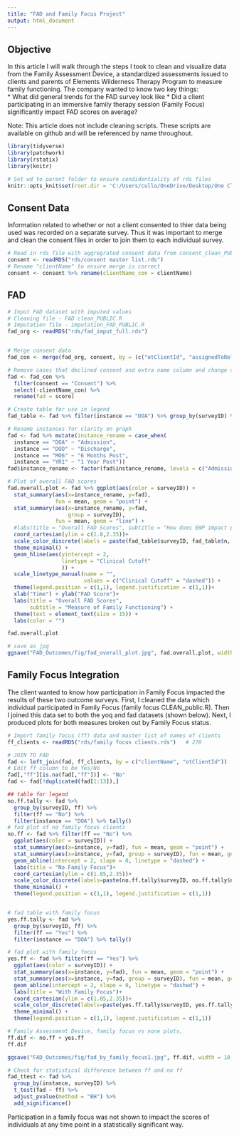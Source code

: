 ```yaml
---
title: "FAD and Family Focus Project"
output: html_document
---
```


## Objective

In this article I will walk through the steps I took to clean and visualize data from the Family Assessment Device, a standardized assessments issued to clients and parents of Elements Wilderness Therapy Program to measure family functioning.  The company wanted to know two key things:  
* What did general trends for the FAD survey look like
* Did a client participating in an immersive family therapy session (Family Focus) significantly impact FAD scores on average?


Note: This article does not include cleaning scripts.  These scripts are available on github and will be referenced by name throughout.


```r
library(tidyverse)
library(patchwork)
library(rstatix)
library(knitr)

# Set wd to parent folder to ensure condidentiality of rds files
knitr::opts_knit$set(root.dir = 'C:/Users/cullo/OneDrive/Desktop/One Cloud/Resume 2022/Github Portfolio/' )

```

## Consent Data  

Information related to whether or not a client consented to thier data being used was recorded on a separate survey.  Thus it was important to merge and clean the consent files in order to join them to each individual survey.

```r
# Read in rds file with aggregrated consent data from consent_clean_PUBLIC.R
consent <- readRDS("rds/consent master list.rds")
# Rename "clientName" to ensure merge is correct
consent <- consent %>% rename(clientName_con = clientName)
```


## FAD

```r
# Input FAD dataset with imputed values
# Cleaning file - FAD clean_PUBLIC.R
# Imputation file - imputation_FAD_PUBLIC.R
fad_org <- readRDS("rds/fad_imput_full.rds")


# Merge consent data
fad_con <- merge(fad_org, consent, by = (c("otClientId", "assignedToRelationship")))

# Remove cases that declined consent and extra name column and change score col to fad
fad <- fad_con %>% 
  filter(consent == "Consent") %>% 
  select(-clientName_con) %>% 
  rename(fad = score)

```


```r
# Create table for use in legend
fad_table <- fad %>% filter(instance == "DOA") %>% group_by(surveyID) %>% tally()

# Rename instances for clarity on graph
fad <- fad %>% mutate(instance_rename = case_when(
  instance == "DOA" ~ "Admission",
  instance == "DOD" ~ "Discharge", 
  instance == "MO6" ~ "6 Months Post",
  instance == "YR1" ~ "1 Year Post"))
fad$instance_rename <- factor(fad$instance_rename, levels = c("Admission", "Discharge", "6 Months Post", "1 Year Post"))

# Plot of overall FAD scores
fad.overall.plot <- fad %>% ggplot(aes(color = surveyID)) + 
  stat_summary(aes(x=instance_rename, y=fad), 
               fun = mean, geom = "point") +
  stat_summary(aes(x=instance_rename, y=fad, 
                   group = surveyID), 
               fun = mean, geom = "line") +
  #labs(title = "Overall FAD Scores", subtitle = "How does EWP impact perceptions of family dynamics?")+
  coord_cartesian(ylim = c(1.8,2.35))+
  scale_color_discrete(labels = paste(fad_table$surveyID, fad_table$n, sep = " = "))+
  theme_minimal() +
  geom_hline(aes(yintercept = 2, 
                 linetype = "Clinical Cutoff"
                 )) +
  scale_linetype_manual(name = "",
                        values = c("Clinical Cutoff" = "dashed")) +
  theme(legend.position = c(1,1), legend.justification = c(1,1))+
  xlab("Time") + ylab("FAD Score")+
  labs(title = "Overall FAD Scores",
       subtitle = "Measure of Family Functioning") +
  theme(text = element_text(size = 15)) +
  labs(color = "")

fad.overall.plot

# save as jpg
ggsave("FAD_Outcomes/fig/fad_overall_plot.jpg", fad.overall.plot, width = 10, height = 7)

```

## Family Focus Integration

The client wanted to know how participation in Family Focus impacted the results of these two outcome surveys.  First, I cleaned the data which individual participated in Family Focus (family focus CLEAN_public.R).  Then I joined this data set to both the yoq and fad datasets (shown below).  Next, I produced plots for both measures broken out by Family Focus status.

```r

# Import family focus (ff) data and master list of names of clients
ff_clients <- readRDS("rds/family focus clients.rds")   # 276

# JOIN TO FAD 
fad <- left_join(fad, ff_clients, by = c("clientName", "otClientId"))
# Edit ff column to be Yes/No
fad[,"ff"][is.na(fad[,"ff"])] <- "No"
fad <- fad[!duplicated(fad[1:13]),]

```

```r
## table for legend
no.ff.tally <- fad %>% 
  group_by(surveyID, ff) %>% 
  filter(ff == "No") %>% 
  filter(instance == "DOA") %>% tally()
# fad plot of no family focus clients
no.ff <- fad %>% filter(ff == "No") %>% 
  ggplot(aes(color = surveyID)) + 
  stat_summary(aes(x=instance, y=fad), fun = mean, geom = "point") +
  stat_summary(aes(x=instance, y=fad, group = surveyID), fun = mean, geom = "line") +
  geom_abline(intercept = 2, slope = 0, linetype = "dashed") +
  labs(title = "No Family Focus")+
  coord_cartesian(ylim = c(1.85,2.35))+
  scale_color_discrete(labels=paste(no.ff.tally$surveyID, no.ff.tally$n, sep = " = ")) +
  theme_minimal() + 
  theme(legend.position = c(1,1), legend.justification = c(1,1))


# fad table with family focus
yes.ff.tally <- fad %>% 
  group_by(surveyID, ff) %>% 
  filter(ff == "Yes") %>% 
  filter(instance == "DOA") %>% tally()

# fad plot with family focus
yes.ff <- fad %>% filter(ff == "Yes") %>% 
  ggplot(aes(color = surveyID)) + 
  stat_summary(aes(x=instance, y=fad), fun = mean, geom = "point") +
  stat_summary(aes(x=instance, y=fad, group = surveyID), fun = mean, geom = "line") +
  geom_abline(intercept = 2, slope = 0, linetype = "dashed") +
  labs(title = "With Family Focus")+
  coord_cartesian(ylim = c(1.85,2.35))+
  scale_color_discrete(labels=paste(yes.ff.tally$surveyID, yes.ff.tally$n, sep = " = ")) +
  theme_minimal() +
  theme(legend.position = c(1,1), legend.justification = c(1,1))

# Family Assessment Device, family focus vs none plots, 
ff.dif <- no.ff + yes.ff
ff.dif

ggsave("FAD_Outcomes/fig/fad_by_family_focus1.jpg", ff.dif, width = 10, height = 7)


```


```r
# Check for statistical difference between ff and no ff
fad_ttest <- fad %>% 
  group_by(instance, surveyID) %>% 
  t_test(fad ~ ff) %>%
  adjust_pvalue(method = "BH") %>% 
  add_significance()

```

Participation in a family focus was not shown to impact the scores of individuals at any time point in a statistically significant way.  







